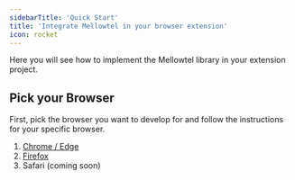 ```yaml
---
sidebarTitle: 'Quick Start'
title: 'Integrate Mellowtel in your browser extension'
icon: rocket
---
```


Here you will see how to implement the Mellowtel library in your extension project.

## Pick your Browser

First, pick the browser you want to develop for and follow the instructions for your specific browser.

1. [Chrome / Edge](/browser-plugins/chrome_edge)
2. [Firefox](/browser-plugins/quickstart_firefox)
3. Safari (coming soon)